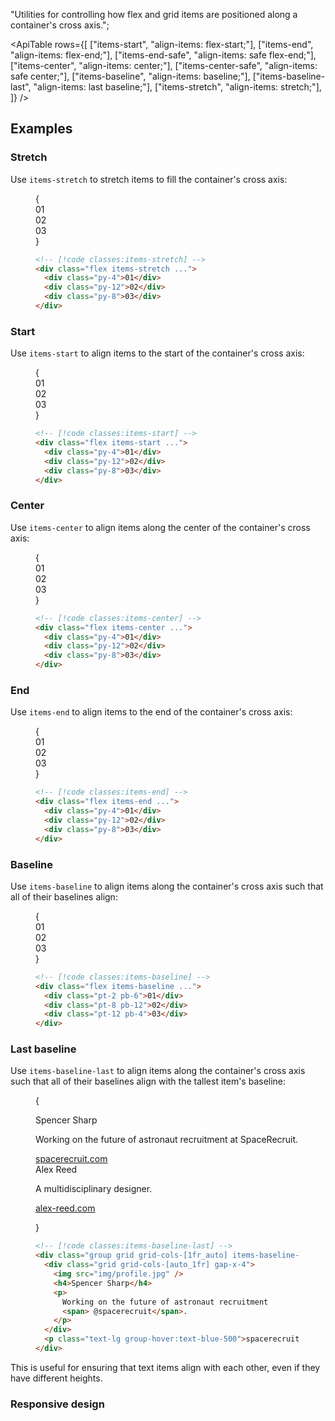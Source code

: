 
  "Utilities for controlling how flex and grid items are positioned along a container's cross axis.";

<ApiTable
  rows={[
    ["items-start", "align-items: flex-start;"],
    ["items-end", "align-items: flex-end;"],
    ["items-end-safe", "align-items: safe flex-end;"],
    ["items-center", "align-items: center;"],
    ["items-center-safe", "align-items: safe center;"],
    ["items-baseline", "align-items: baseline;"],
    ["items-baseline-last", "align-items: last baseline;"],
    ["items-stretch", "align-items: stretch;"],
  ]}
/>

## Examples

### Stretch

Use `items-stretch` to stretch items to fill the container's cross axis:

<Figure>

<Example>
  {
    <div className="grid grid-cols-1">
      <Stripes border className="col-start-1 row-start-1 rounded-lg" />
      <div className="col-start-1 row-start-1 flex w-full items-stretch gap-4 rounded-lg text-center font-mono text-sm leading-6 font-bold text-white">
        <div className="flex flex-1 items-center justify-center rounded-lg bg-cyan-500 py-4">01</div>
        <div className="flex flex-1 items-center justify-center rounded-lg bg-cyan-500 py-12">02</div>
        <div className="flex flex-1 items-center justify-center rounded-lg bg-cyan-500 py-8">03</div>
      </div>
    </div>
  }
</Example>

```html
<!-- [!code classes:items-stretch] -->
<div class="flex items-stretch ...">
  <div class="py-4">01</div>
  <div class="py-12">02</div>
  <div class="py-8">03</div>
</div>
```

</Figure>

### Start

Use `items-start` to align items to the start of the container's cross axis:

<Figure>

<Example>
  {
    <div className="grid grid-cols-1">
      <Stripes border className="col-start-1 row-start-1 rounded-lg" />
      <div className="col-start-1 row-start-1 flex w-full items-start gap-4 rounded-lg text-center font-mono text-sm leading-6 font-bold text-white">
        <div className="flex flex-1 items-center justify-center rounded-lg bg-pink-500 py-4">01</div>
        <div className="flex flex-1 items-center justify-center rounded-lg bg-pink-500 py-12">02</div>
        <div className="flex flex-1 items-center justify-center rounded-lg bg-pink-500 py-8">03</div>
      </div>
    </div>
  }
</Example>

```html
<!-- [!code classes:items-start] -->
<div class="flex items-start ...">
  <div class="py-4">01</div>
  <div class="py-12">02</div>
  <div class="py-8">03</div>
</div>
```

</Figure>

### Center

Use `items-center` to align items along the center of the container's cross axis:

<Figure>

<Example>
  {
    <div className="grid grid-cols-1">
      <Stripes border className="col-start-1 row-start-1 rounded-lg" />
      <div className="col-start-1 row-start-1 flex w-full items-center gap-4 rounded-lg text-center font-mono text-sm leading-6 font-bold text-white">
        <div className="flex flex-1 items-center justify-center rounded-lg bg-violet-500 py-4">01</div>
        <div className="flex flex-1 items-center justify-center rounded-lg bg-violet-500 py-12">02</div>
        <div className="flex flex-1 items-center justify-center rounded-lg bg-violet-500 py-8">03</div>
      </div>
    </div>
  }
</Example>

```html
<!-- [!code classes:items-center] -->
<div class="flex items-center ...">
  <div class="py-4">01</div>
  <div class="py-12">02</div>
  <div class="py-8">03</div>
</div>
```

</Figure>

### End

Use `items-end` to align items to the end of the container's cross axis:

<Figure>

<Example>
  {
    <div className="grid grid-cols-1">
      <Stripes border className="col-start-1 row-start-1 rounded-lg" />
      <div className="col-start-1 row-start-1 flex w-full items-end gap-4 rounded-lg text-center font-mono text-sm leading-6 font-bold text-white">
        <div className="flex flex-1 items-center justify-center rounded-lg bg-sky-500 py-4">01</div>
        <div className="flex flex-1 items-center justify-center rounded-lg bg-sky-500 py-12">02</div>
        <div className="flex flex-1 items-center justify-center rounded-lg bg-sky-500 py-8">03</div>
      </div>
    </div>
  }
</Example>

```html
<!-- [!code classes:items-end] -->
<div class="flex items-end ...">
  <div class="py-4">01</div>
  <div class="py-12">02</div>
  <div class="py-8">03</div>
</div>
```

</Figure>

### Baseline

Use `items-baseline` to align items along the container's cross axis such that all of their baselines align:

<Figure>

<Example>
  {
    <div className="grid grid-cols-1">
      <Stripes border className="col-start-1 row-start-1 rounded-lg" />
      <div className="col-start-1 row-start-1 flex w-full items-baseline gap-4 rounded-lg text-center font-mono text-sm leading-6 font-bold text-white">
        <div className="flex flex-1 items-center justify-center rounded-lg bg-blue-500 pt-2 pb-6">01</div>
        <div className="flex flex-1 items-center justify-center rounded-lg bg-blue-500 pt-8 pb-12">02</div>
        <div className="flex flex-1 items-center justify-center rounded-lg bg-blue-500 pt-12 pb-4">03</div>
      </div>
    </div>
  }
</Example>

```html
<!-- [!code classes:items-baseline] -->
<div class="flex items-baseline ...">
  <div class="pt-2 pb-6">01</div>
  <div class="pt-8 pb-12">02</div>
  <div class="pt-12 pb-4">03</div>
</div>
```

</Figure>

### Last baseline

Use `items-baseline-last` to align items along the container's cross axis such that all of their baselines align with the tallest item's baseline:

<Figure>

<Example padding={false}>

{

<div className="mx-auto grid max-w-md divide-y divide-gray-100 border-x border-x-gray-200 text-gray-700 dark:divide-gray-800 dark:border-x-gray-800 dark:bg-gray-950/10 dark:text-gray-300">
  <div className="group grid grid-cols-[1fr_auto] items-baseline-last gap-x-4 px-4 py-6 hover:bg-gray-50 dark:hover:bg-gray-950/50">
    <div className="grid grid-cols-[auto_1fr] gap-x-4 max-sm:grid-cols-1">
      <img
        className="size-[2rem] rounded-full"
        src="https://spotlight.tailwindui.com/_next/image?url=%2F_next%2Fstatic%2Fmedia%2Favatar.51a13c67.jpg&w=128&q=80"
        alt=""
      />
      <div className="font-semibold text-gray-900 sm:col-start-2 dark:text-white">Spencer Sharp</div>
      <p className="text-sm sm:col-start-2">Working on the future of astronaut recruitment at SpaceRecruit.</p>
    </div>
    <a
      href="#"
      className="font-mono text-xs font-medium text-gray-400 underline group-hover:text-blue-500 dark:text-gray-500"
    >
      spacerecruit.com
    </a>
  </div>
  <div className="group grid grid-cols-[1fr_auto] items-baseline-last gap-x-4 px-4 py-6 hover:bg-gray-50 dark:hover:bg-gray-950/50">
    <div className="grid grid-cols-[auto_1fr] gap-x-4 max-sm:grid-cols-1">
      <img
        className="size-[2rem] rounded-full"
        src="https://images.unsplash.com/photo-1590895340509-793cb98788c9?q=80&w=256&h=256&&auto=format&fit=crop&ixlib=rb-4.0.3&ixid=M3wxMjA3fDB8MHxwaG90by1wYWdlfHx8fGVufDB8fHx8fA%3D%3D"
        alt=""
      />
      <div className="font-semibold text-gray-900 sm:col-start-2 dark:text-white">Alex Reed</div>
      <p className="text-sm sm:col-start-2">A multidisciplinary designer.</p>
    </div>
    <a
      href="#"
      className="font-mono text-xs font-medium text-gray-400 underline group-hover:text-blue-500 dark:text-gray-500"
    >
      alex-reed.com
    </a>
  </div>
</div>

}

</Example>

```html
<!-- [!code classes:items-baseline-last] -->
<div class="group grid grid-cols-[1fr_auto] items-baseline-last gap-x-4 px-4 py-6">
  <div class="grid grid-cols-[auto_1fr] gap-x-4">
    <img src="img/profile.jpg" />
    <h4>Spencer Sharp</h4>
    <p>
      Working on the future of astronaut recruitment
      <span> @spacerecruit</span>.
    </p>
  </div>
  <p class="text-lg group-hover:text-blue-500">spacerecruit.com</p>
</div>
```

</Figure>

This is useful for ensuring that text items align with each other, even if they have different heights.

### Responsive design

<ResponsiveDesign property="align-items" defaultClass="flex items-stretch" featuredClass="items-center" />
